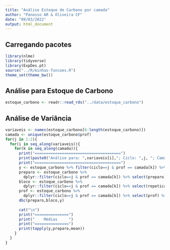 ```yaml
---
title: "Análise Estoque de Carbono por camada"
author: "Panosso AR & Oliveira CF"
date: "09/03/2022"
output: html_document
---
```


## Carregando pacotes
```r
library(nlme)
library(tidyverse)
library(ExpDes.pt)
source("../R/minhas-funcoes.R")
theme_set(theme_bw())
```

## Análise para Estoque de Carbono
```r
estoque_carbono <- readr::read_rds("../data/estoque_carbono")
```

## Análise de Variância
```r
variaveis <- names(estoque_carbono[6:length(estoque_carbono)])
camada <- unique(estoque_carbono$prof)
for(j in 1:2){
  for(i in seq_along(variaveis)){
    for(k in seq_along(camada)){
      print("======================================")
      print(paste0("Análise para: ",variaveis[i],"; Ciclo: ",j, "; Camada: ",camada[k]))
      print("======================================")
      y <- estoque_carbono %>% filter(ciclo==j & prof == camada[k]) %>%  select(variaveis[i]) %>% pull()
      preparo <- estoque_carbono %>% 
        dplyr::filter(ciclo==j & prof == camada[k]) %>% select(preparo) %>% pull() %>% as_factor()
      bloco <- estoque_carbono %>% 
        dplyr::filter(ciclo==j & prof == camada[k]) %>% select(repeticao) %>% pull() %>% as_factor()
      prof <- estoque_carbono %>%  
        dplyr::filter(ciclo==j & prof == camada[k]) %>% select(prof) %>% pull() %>% as_factor()
      dbc(preparo,bloco,y)
      
      cat("\n")
      print("===============")
      print("    Médias     ")
      print("===============")
      print(tapply(y,preparo,mean))
    }
  }
}
```





